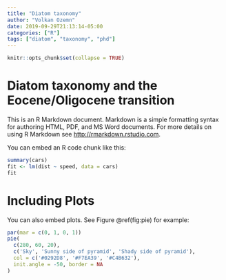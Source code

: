 ```yaml
---
title: "Diatom taxonomy"
author: "Volkan Ozemn"
date: 2019-09-29T21:13:14-05:00
categories: ["R"]
tags: ["diatom", "taxonomy", "phd"]
---
```


```r
knitr::opts_chunk$set(collapse = TRUE)
```

# Diatom taxonomy and the Eocene/Oligocene transition

This is an R Markdown document. Markdown is a simple formatting syntax for authoring HTML, PDF, and MS Word documents. For more details on using R Markdown see <http://rmarkdown.rstudio.com>.

You can embed an R code chunk like this:

```r
summary(cars)
fit <- lm(dist ~ speed, data = cars)
fit
```

# Including Plots

You can also embed plots. See Figure \@ref(fig:pie) for example:

```r
par(mar = c(0, 1, 0, 1))
pie(
  c(280, 60, 20),
  c('Sky', 'Sunny side of pyramid', 'Shady side of pyramid'),
  col = c('#0292D8', '#F7EA39', '#C4B632'),
  init.angle = -50, border = NA
)
```
